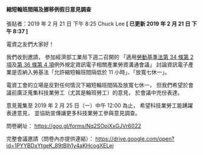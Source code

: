 #### 縮短輪班間隔及挪移例假日意見調查

張貼者：2019 年 2 月 21 日 下午 8:25 Chuck Lee **[ 已更新 2019 年 2 月 21 日 下午 8:37 ]**

電資之友們大家好！

我們收到邀請，
參加經濟部工業局下週二召開的
「適用[勞動基準法第 34 條第 2 項](https://law.moj.gov.tw/LawClass/LawSingle.aspx?pcode=N0030001&flno=34)及[第 36 條第 4 項](https://law.moj.gov.tw/LawClass/LawSingle.aspx?pcode=N0030001&flno=36)例外規定資訊電子相關產業勞資溝通會議」
討論資訊電子產業是否納入勞基法「允許縮短輪班間隔低於 11 小時」、「放寬七休一」。

電資工會的立場是反對任何情況下縮短輪班間隔及放寬七休一，
但我們希望於會議前廣泛蒐集科技業勞工（尤其是輪班勞工）的意見，
於會議中充份表達。

意見蒐集至 2019 年 2 月 25 日（一）中午 12:00 為止，
希望科技業勞工能踴躍表達意見，
並協助宣傳讓更多科技業勞工參與意見調查。

問卷網址：
https://goo.gl/forms/Nq2SOpjXxGJVr6022

完整會議邀請（問卷內亦提供連結）：
https://drive.google.com/open?id=1PYYBDxYtgeK_89tBIh1y4aKHcogXELej
